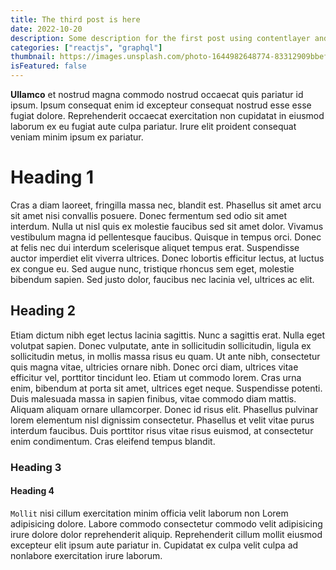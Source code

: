 ```yaml
---
title: The third post is here
date: 2022-10-20
description: Some description for the first post using contentlayer and mdx
categories: ["reactjs", "graphql"]
thumbnail: https://images.unsplash.com/photo-1644982648774-83312909bbef?crop=entropy&cs=tinysrgb&fit=max&fm=jpg&ixid=MnwxfDB8MXxyYW5kb218MHx8fHx8fHx8MTY0NTA5MTg3Mw&ixlib=rb-1.2.1&q=80&utm_campaign=api-credit&utm_medium=referral&utm_source=unsplash_source&w=1080
isFeatured: false
---
```


**Ullamco** et nostrud magna commodo nostrud occaecat quis pariatur id ipsum. Ipsum consequat enim id excepteur consequat nostrud esse esse fugiat dolore. Reprehenderit occaecat exercitation non cupidatat in eiusmod laborum ex eu fugiat aute culpa pariatur. Irure elit proident consequat veniam minim ipsum ex pariatur.

# Heading 1

Cras a diam laoreet, fringilla massa nec, blandit est. Phasellus sit amet arcu sit amet nisi convallis posuere. Donec fermentum sed odio sit amet interdum. Nulla ut nisl quis ex molestie faucibus sed sit amet dolor. Vivamus vestibulum magna id pellentesque faucibus. Quisque in tempus orci. Donec at felis nec dui interdum scelerisque aliquet tempus erat. Suspendisse auctor imperdiet elit viverra ultrices. Donec lobortis efficitur lectus, at luctus ex congue eu. Sed augue nunc, tristique rhoncus sem eget, molestie bibendum sapien. Sed justo dolor, faucibus nec lacinia vel, ultrices ac elit.

## Heading 2

Etiam dictum nibh eget lectus lacinia sagittis. Nunc a sagittis erat. Nulla eget volutpat sapien. Donec vulputate, ante in sollicitudin sollicitudin, ligula ex sollicitudin metus, in mollis massa risus eu quam. Ut ante nibh, consectetur quis magna vitae, ultricies ornare nibh. Donec orci diam, ultrices vitae efficitur vel, porttitor tincidunt leo. Etiam ut commodo lorem. Cras urna enim, bibendum at porta sit amet, ultrices eget neque. Suspendisse potenti. Duis malesuada massa in sapien finibus, vitae commodo diam mattis. Aliquam aliquam ornare ullamcorper. Donec id risus elit. Phasellus pulvinar lorem elementum nisl dignissim consectetur. Phasellus et velit vitae purus interdum faucibus. Duis porttitor risus vitae risus euismod, at consectetur enim condimentum. Cras eleifend tempus blandit.

### Heading 3

#### Heading 4

`Mollit` nisi cillum exercitation minim officia velit laborum non Lorem adipisicing dolore. Labore commodo consectetur commodo velit adipisicing irure dolore dolor reprehenderit aliquip. Reprehenderit cillum mollit eiusmod excepteur elit ipsum aute pariatur in. Cupidatat ex culpa velit culpa ad nonlabore exercitation irure laborum.
